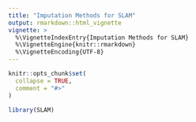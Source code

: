 ```yaml
---
title: "Imputation Methods for SLAM"
output: rmarkdown::html_vignette
vignette: >
  %\VignetteIndexEntry{Imputation Methods for SLAM}
  %\VignetteEngine{knitr::rmarkdown}
  %\VignetteEncoding{UTF-8}
---
```


```r
knitr::opts_chunk$set(
  collapse = TRUE,
  comment = "#>"
)
```

```r
library(SLAM)
```
